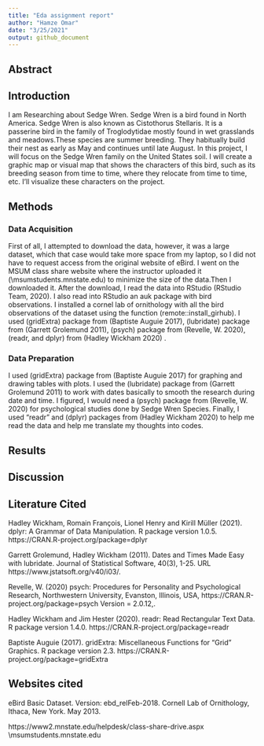 ```yaml
---
title: "Eda assignment report"
author: "Hamze Omar"
date: "3/25/2021"
output: github_document
---
```



## Abstract 

## Introduction

I am Researching about Sedge Wren. Sedge Wren is a bird found in North America.
Sedge Wren is also known as Cistothorus Stellaris. It is a passerine bird in the
family of Troglodytidae mostly found in wet grasslands and meadows.These species
are summer breeding. They habitually build their nest as early as May and continues
until late August. In this project, I will focus on the Sedge Wren family on the 
United States soil. I will create a graphic map or visual map that shows the characters 
of this bird, such as its breeding season from time to time, where they relocate from time to time, etc. I’ll visualize these characters on the project.


## Methods 

### Data Acquisition

First of all, I attempted to download the data, however, it was a large dataset,
which that case would take more space from my laptop, so I did not have to request
access from the original website of eBird. I went on the MSUM class share website
where the instructor uploaded it (\\msumstudents.mnstate.edu\classshare) to minimize the size of the data.Then I downloaded it. After the download, I  read the data into RStudio
(RStudio Team, 2020). I also read into RStudio an auk package with bird observations.
I installed a cornel lab of ornithology with all the bird observations of the
dataset using the function (remote::install_girhub). I used (gridExtra) package from (Baptiste Auguie 2017), (lubridate) package from (Garrett Grolemund 2011), 
(psych) package from (Revelle, W. 2020), (readr, and dplyr) from (Hadley Wickham 2020)
.

### Data Preparation

I used (gridExtra) package from (Baptiste Auguie 2017) for graphing and drawing tables
with plots. I used the (lubridate) package from (Garrett Grolemund 2011) to work
with dates basically to smooth the research during date and time. I figured, I would need
a (psych) package from (Revelle, W. 2020) for psychological studies done by Sedge
Wren Species. Finally, I used "readr" and (dplyr) packages from (Hadley Wickham 2020)
to help me read the data and help me translate my thoughts into codes.

## Results

## Discussion 

## Literature Cited

Hadley Wickham, Romain François, Lionel Henry and Kirill Müller (2021). dplyr: A
Grammar of Data Manipulation. R package version 1.0.5.
https://CRAN.R-project.org/package=dplyr
  
Garrett Grolemund, Hadley Wickham (2011). Dates and Times Made Easy with lubridate.
Journal of Statistical Software, 40(3), 1-25. URL https://www.jstatsoft.org/v40/i03/.
  
Revelle, W. (2020) psych: Procedures for Personality and Psychological Research,
  Northwestern University, Evanston, Illinois, USA,
  https://CRAN.R-project.org/package=psych Version = 2.0.12,.
  

Hadley Wickham and Jim Hester (2020). readr: Read Rectangular Text Data. R package
  version 1.4.0. https://CRAN.R-project.org/package=readr
  
Baptiste Auguie (2017). gridExtra: Miscellaneous Functions for "Grid" Graphics. R
  package version 2.3. https://CRAN.R-project.org/package=gridExtra



## Websites cited

eBird Basic Dataset. Version: ebd_relFeb-2018. Cornell Lab of Ornithology, Ithaca, New York. May 2013.

https://www2.mnstate.edu/helpdesk/class-share-drive.aspx \\msumstudents.mnstate.edu\classshare
